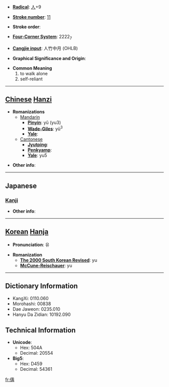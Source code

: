 * '''[[Wiktionary:Chinese radical index| Radical]]''': [[Wiktionary:Chinese radical index 人|人]]+9

* '''[[Wiktionary:Chinese total strokes index|Stroke number]]''': [[Wiktionary:Chinese total strokes index 11|11]]

* '''Stroke order''': 

* '''[[Wiktionary:Chinese four corner index|Four-Corner System]]''': 2222<sub>7</sub>

* '''[[Wiktionary:Chinese Cangjie index|Cangjie input]]''': 人竹中月 (OHLB)

* '''Graphical Significance and Origin''': 

* '''Common Meaning'''
*#to walk alone
*# self-reliant


----

== [[Chinese]] [[Hanzi]] ==

* '''Romanizations'''
** [[Mandarin]]
*** '''[[Pinyin]]''': yǔ (yu3)
*** '''[[Wade-Giles]]''': yü<sup>3</sup>
*** '''[[Yale]]''': 
**[[Cantonese]]
***'''[[Jyutping]]''':
***'''[[Penkyamp]]''': 
***'''[[Yale]]''': yu5

* '''Other info''': 

----

==Japanese==
===[[Kanji]]===
{{kanji|on readings=[[う]] (u), [[く]] (ku)
|kun readings=[[くぐまるさま]] (kugumarusama), [[つつしむさま]] (tsutsushimusama)
}}

* '''Other info''':  

----

== [[Korean]] [[Hanja]] ==

* '''Pronunciation''': 유

* '''Romanization'''
** '''[[The 2000 South Korean Revised Romanization|The 2000 South Korean Revised]]''': yu
** '''[[McCune-Reischauer]]''': yu

----

== Dictionary Information ==

* KangXi: 0110.060
* Morohashi: 00838
* Dae Jaweon: 0235.010
* Hanyu Da Zidian: 10192.090

== Technical Information ==

* '''Unicode''':
** Hex: 504A
** Decimal: 20554
* '''Big5''':
** Hex: D459
** Decimal: 54361

[[fr:偊]]